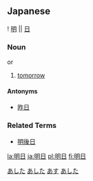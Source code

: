 == Japanese == 
[[Category:1000_Japanese_basic_words|あした]]
[[Category:Japanese language|あした]]
[[Category:Japanese language|あす]]
{{ja-kanjitab-top}}
! [[明]] || [[日]]
{{ja-kanjitab-bottom}}
===Noun===
{{janoun|あした|ashita}} or {{janoun|あす|asu}}

# [[tomorrow]]

====Antonyms====
*[[昨日]]

===Related Terms===
*[[明後日]]

[[Category:Japanese nouns|あした]]

[[la:明日]]
[[ja:明日]]
[[pl:明日]]
[[fi:明日]]